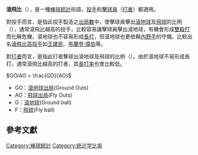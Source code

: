'''滾飛比'''（{{lang-en|Ground ball fly ball ratio}}），是一種[[棒球統計|棒球統計]]術語，[[投手|投手]]和[[擊球員|擊球員]]（[[打者|打者]]）都適用。

對投手而言，是指此投手製造之[[出局|出局數]]中，使擊球員擊出[[滾地球|滾地球]]及[[飛球|飛球]]的比例（{{lang|en|'''GO/AO'''，Ground outs-fly outs ratio}}），通常滾飛比越高的投手，比較容易讓擊球員擊出滾地球，有機會形成[[雙殺打|雙殺打]]而化解危機，滾地球也不容易形成[[長打_(棒球)|長打]]，但滾地球也更依賴[[內野手|內野手]]的守備。比較出名[[滾地球型投手|滾飛比高投手]]如[[王建民_(棒球員)|王建民]]、[[布蘭登·偉伯|布蘭登·偉伯]]等。

對[[打者|打者]]而言，是指此打者擊球出滾地球及飛球的比例（{{lang|en|'''G/F'''或'''GB/FB'''，Ground ball-fly ball ratio}}）。由於滾地球不易形成長打，通常滾飛比越高的打者，其[[長打率|長打率]]也會比較低。

<math>GO/AO = \frac{GO}{AO}</math>

*GO：[[滾地球出局|滾地球出局]](Ground Outs)
*AO：[[飛球出局|飛球出局]](Fly Outs)
*G：[[滾地球|滾地球]](Ground ball)
*F：[[飛球|飛球]](Fly ball)

== 參考文獻 ==
{{reflist|
<ref>{{cite web | url=http://mlb.mlb.com/mlb/official_info/baseball_basics/abbreviations.jsp | title=Baseball Basics: Abbreviations | publisher=MLB.com: Official info | access-date=2014-05-05 | archive-date=2021-05-09 | archive-url=https://web.archive.org/web/20210509041235/https://mlb.mlb.com/mlb/official_info/baseball_basics/abbreviations.jsp | dead-url=no }}</ref>
<ref>{{cite web | url=http://twbsball.dils.tku.edu.tw/wiki/index.php/%E6%BB%BE%E9%A3%9B%E6%AF%94 | title=滾飛比 | publisher=台灣棒球維基館 | access-date=2014-05-05 | archive-date=2016-08-22 | archive-url=https://web.archive.org/web/20160822120744/http://twbsball.dils.tku.edu.tw/wiki/index.php/%E6%BB%BE%E9%A3%9B%E6%AF%94 | dead-url=no }}</ref>
<ref>{{cite web | url=http://www.sportingcharts.com/mlb/stats/team-pitching-ground-ball-fly-ball-ratio/2014/ | title=Team Pitching Ground Ball Fly Ball Ratio: 2014 MLB Season | publisher=SportingCharts.com | access-date=2014-05-05 | archive-date=2016-09-13 | archive-url=https://web.archive.org/web/20160913040716/http://www.sportingcharts.com/mlb/stats/team-pitching-ground-ball-fly-ball-ratio/2014/ | dead-url=no }}</ref>
}}

{{棒球小作品}}
[[Category:棒球統計|Category:棒球統計]]
[[Category:统计学比率|Category:统计学比率]]